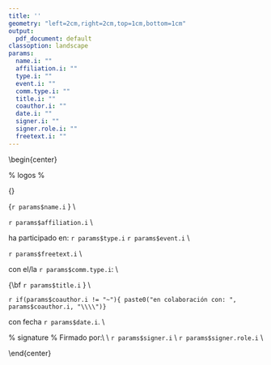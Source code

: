 ```yaml
---
title: ''
geometry: "left=2cm,right=2cm,top=1cm,bottom=1cm"
output:
  pdf_document: default
classoption: landscape
params:
  name.i: ""
  affiliation.i: ""
  type.i: ""
  event.i: ""
  comm.type.i: ""
  title.i: ""
  coauthor.i: ""
  date.i: ""
  signer.i: ""
  signer.role.i: ""
  freetext.i: ""
---
```


\begin{center}
\pagenumbering{gobble}

% logos %
\includegraphics[height=3cm]{lpic.png} 
\hfill
\includegraphics[height=3cm]{rpic.png}
\linebreak
\bigskip

{\Huge\bf Certificado de participación} 
\vfill

{\Huge `r params$name.i` } \\

\Large

`r params$affiliation.i` \\
\vfill

ha participado en: `r params$type.i` `r params$event.i` \\
\vfill

`r params$freetext.i` \\
\vfill

con el/la `r params$comm.type.i`: \\
\vfill

{\Huge\bf `r params$title.i` } \\
\vfill

`r if(params$coauthor.i != "~"){ paste0("en colaboración con: ", params$coauthor.i, "\\\\")}`


con fecha `r params$date.i`. \\
\vfill


% signature %
Firmado por:\\
\vfill
\includegraphics[height=2cm]{spic.png} \\
`r params$signer.i` \\
`r params$signer.role.i` \\

\end{center}
\pagebreak

